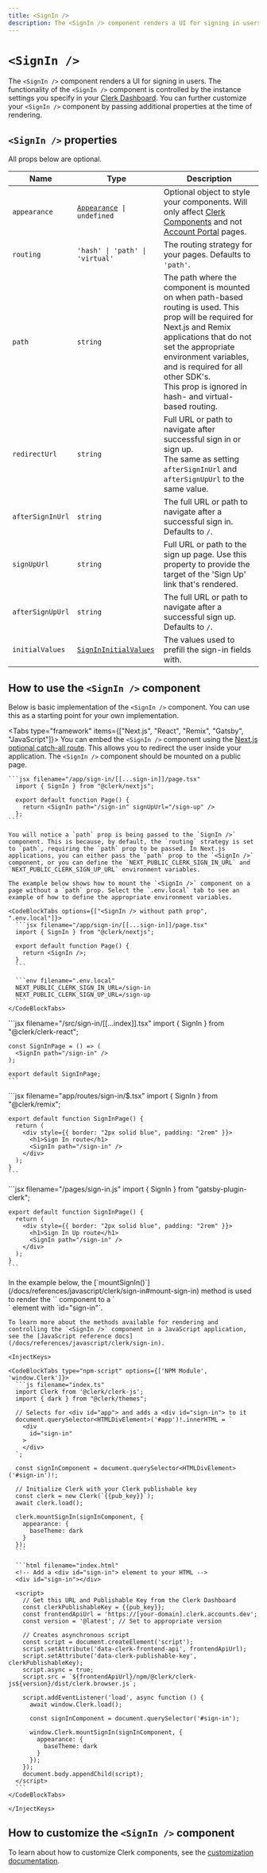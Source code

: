 ```yaml
---
title: <SignIn />
description: The <SignIn /> component renders a UI for signing in users.
---
```


# `<SignIn />`

<Images
  width={496}
  height={564}
  src="/docs/images/ui-components/component-sign_in.svg"
  alt="Sign in component example"
/>

The `<SignIn />` component renders a UI for signing in users. The functionality of the `<SignIn />` component is controlled by the instance settings you specify in your [Clerk Dashboard](https://dashboard.clerk.com). You can further customize your `<SignIn />` component by passing additional properties at the time of rendering.

## `<SignIn />` properties

All props below are optional.

| Name | Type | Description |
| --- | --- | --- |
| `appearance` | <code>[Appearance](/docs/components/customization/overview) \| undefined</code> | Optional object to style your components. Will only affect [Clerk Components][components-ref] and not [Account Portal][ap-ref] pages. |
| `routing` | `'hash' \| 'path' \| 'virtual'` | The routing strategy for your pages. Defaults to `'path'`. |
| `path` | `string` | The path where the component is mounted on when path-based routing is used. This prop will be required for Next.js and Remix applications that do not set the appropriate environment variables, and is required for all other SDK's.<br />This prop is ignored in hash- and virtual-based routing. |
| `redirectUrl` | `string` | Full URL or path to navigate after successful sign in or sign up.<br /> The same as setting `afterSignInUrl` and `afterSignUpUrl` to the same value. |
| `afterSignInUrl` | `string` | The full URL or path to navigate after a successful sign in. Defaults to `/`. |
| `signUpUrl` | `string` | Full URL or path to the sign up page. Use this property to provide the target of the 'Sign Up' link that's rendered. |
| `afterSignUpUrl` | `string` | The full URL or path to navigate after a successful sign up. Defaults to `/`. |
| `initialValues` | [`SignInInitialValues`](/docs/references/javascript/types/sign-in-initial-values) | The values used to prefill the sign-in fields with. |

## How to use the `<SignIn />` component

Below is basic implementation of the `<SignIn />` component. You can use this as a starting point for your own implementation.

<Tabs type="framework" items={["Next.js", "React", "Remix", "Gatsby", "JavaScript"]}>
  <Tab>
    You can embed the `<SignIn />` component using the [Next.js optional catch-all route](https://nextjs.org/docs/pages/building-your-application/routing/dynamic-routes#optional-catch-all-routes). This allows you to redirect the user inside your application. The `<SignIn />` component should be mounted on a public page.

    ```jsx filename="/app/sign-in/[[...sign-in]]/page.tsx"
      import { SignIn } from "@clerk/nextjs";

      export default function Page() {
        return <SignIn path="/sign-in" signUpUrl="/sign-up" />
      };
    ```

    You will notice a `path` prop is being passed to the `SignIn />` component. This is because, by default, the `routing` strategy is set to `path`, requiring the `path` prop to be passed. In Next.js applications, you can either pass the `path` prop to the `<SignIn />` component, or you can define the `NEXT_PUBLIC_CLERK_SIGN_IN_URL` and `NEXT_PUBLIC_CLERK_SIGN_UP_URL` environment variables.

    The example below shows how to mount the `<SignIn />` component on a page without a `path` prop. Select the `.env.local` tab to see an example of how to define the appropriate environment variables.

    <CodeBlockTabs options={["<SignIn /> without path prop", ".env.local"]}>
      ```jsx filename="/app/sign-in/[[...sign-in]]/page.tsx"
      import { SignIn } from "@clerk/nextjs";

      export default function Page() {
        return <SignIn />;
      }
      ```

      ```env filename=".env.local"
      NEXT_PUBLIC_CLERK_SIGN_IN_URL=/sign-in
      NEXT_PUBLIC_CLERK_SIGN_UP_URL=/sign-up
      ```
    </CodeBlockTabs>
  </Tab>

  <Tab>
    ```jsx filename="/src/sign-in/[[...index]].tsx"
    import { SignIn } from "@clerk/clerk-react";

    const SignInPage = () => (
      <SignIn path="/sign-in" />
    );

    export default SignInPage;
    ```
  </Tab>

  <Tab>
    ```jsx filename="app/routes/sign-in/$.tsx"
    import { SignIn } from "@clerk/remix";

    export default function SignInPage() {
      return (
        <div style={{ border: "2px solid blue", padding: "2rem" }}>
          <h1>Sign In route</h1>
          <SignIn path="/sign-in" />
        </div>
      );
    }
    ```
  </Tab>

  <Tab>
    ```jsx filename="/pages/sign-in.js"
    import { SignIn } from "gatsby-plugin-clerk";

    export default function SignInPage() {
      return (
        <div style={{ border: "2px solid blue", padding: "2rem" }}>
          <h1>Sign In Up route</h1>
          <SignIn path="/sign-in" />
        </div>
      );
    }
    ```
  </Tab>

  <Tab>
    In the example below, the [`mountSignIn()`](/docs/references/javascript/clerk/sign-in#mount-sign-in) method is used to render the `<SignIn />` component to a `<div>` element with `id="sign-in"`.

    To learn more about the methods available for rendering and controlling the `<SignIn />` component in a JavaScript application, see the [JavaScript reference docs](/docs/references/javascript/clerk/sign-in).

    <InjectKeys>

    <CodeBlockTabs type="npm-script" options={['NPM Module', 'window.Clerk']}>
      ```js filename="index.ts"
      import Clerk from '@clerk/clerk-js';
      import { dark } from "@clerk/themes";

      // Selects for <div id="app"> and adds a <div id="sign-in"> to it
      document.querySelector<HTMLDivElement>('#app')!.innerHTML = `
        <div
          id="sign-in"
        >
        </div>
      `;

      const signInComponent = document.querySelector<HTMLDivElement>('#sign-in')!;

      // Initialize Clerk with your Clerk publishable key
      const clerk = new Clerk(`{{pub_key}}`);
      await clerk.load();

      clerk.mountSignIn(signInComponent, {
        appearance: {
          baseTheme: dark
        }
      });
      ```

      ```html filename="index.html"
      <!-- Add a <div id="sign-in"> element to your HTML -->
      <div id="sign-in"></div>

      <script>
        // Get this URL and Publishable Key from the Clerk Dashboard
        const clerkPublishableKey = {{pub_key}};
        const frontendApiUrl = 'https://[your-domain].clerk.accounts.dev';
        const version = '@latest'; // Set to appropriate version

        // Creates asynchronous script
        const script = document.createElement('script');
        script.setAttribute('data-clerk-frontend-api', frontendApiUrl);
        script.setAttribute('data-clerk-publishable-key', clerkPublishableKey);
        script.async = true;
        script.src = `${frontendApiUrl}/npm/@clerk/clerk-js${version}/dist/clerk.browser.js`;

        script.addEventListener('load', async function () {
          await window.Clerk.load();

          const signInComponent = document.querySelector('#sign-in');

          window.Clerk.mountSignIn(signInComponent, {
            appearance: {
              baseTheme: dark
            }
          });
        });
        document.body.appendChild(script);
      </script>
      ```
    </CodeBlockTabs>

    </InjectKeys>
  </Tab>
</Tabs>

## How to customize the `<SignIn />` component

To learn about how to customize Clerk components, see the [customization documentation](/docs/components/customization/overview).

[components-ref]: /docs/components/overview
[ap-ref]: /docs/account-portal/overview

